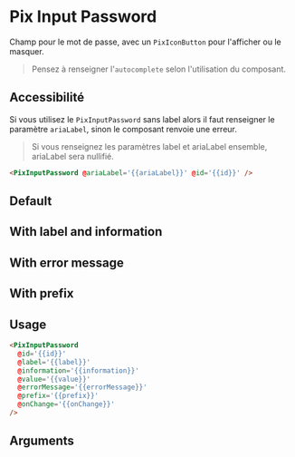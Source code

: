 

<Meta
  title='Form/Inputs/Password'
  component='PixInputPassword'
  decorators={[centered]}
  argTypes={stories.argTypes}
/>

# Pix Input Password

Champ pour le mot de passe, avec un `PixIconButton` pour l'afficher ou le masquer.

> Pensez à renseigner l'`autocomplete` selon l'utilisation du composant.

## Accessibilité

Si vous utilisez le `PixInputPassword` sans label alors il faut renseigner le paramètre `ariaLabel`, sinon le composant renvoie une erreur.

> Si vous renseignez les paramètres label et ariaLabel ensemble, ariaLabel sera nullifié.

```html
<PixInputPassword @ariaLabel='{{ariaLabel}}' @id='{{id}}' />
```

## Default

<Canvas>
  <Story name='Default' story={stories.Default} height={100} />
</Canvas>

## With label and information

<Canvas>
  <Story story={stories.withLabelAndInformation} height={100} />
</Canvas>

## With error message

<Canvas>
  <Story story={stories.withErrorMessage} height={130} />
</Canvas>

## With prefix

<Canvas>
  <Story story={stories.withPrefix} height={100} />
</Canvas>

## Usage

```html
<PixInputPassword
  @id='{{id}}'
  @label='{{label}}'
  @information='{{information}}'
  @value='{{value}}'
  @errorMessage='{{errorMessage}}'
  @prefix='{{prefix}}'
  @onChange='{{onChange}}'
/>
```

## Arguments

<ArgsTable story='Default' />
